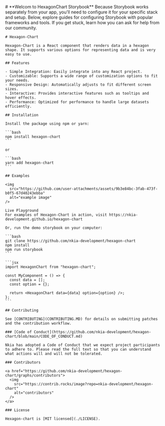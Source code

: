 
<Meta title="README" />

<div className="sb-container">
  <div className='sb-section-title'>
    # **Welcom to HexagonChart Storybook**
    Because Storybook works separately from your app, you'll need to configure it for your specific stack and setup. Below, explore guides for configuring Storybook with popular frameworks and tools. If you get stuck, learn how you can ask for help from our community.
  </div>

    # Hexagon-Chart

    Hexagon-Chart is a React component that renders data in a hexagon shape. It supports various options for representing data and is very easy to use.

    ## Features

    - Simple Integration: Easily integrate into any React project.
    - Customizable: Supports a wide range of customization options to fit your needs.
    - Responsive Design: Automatically adjusts to fit different screen sizes.
    - Interactive: Provides interactive features such as tooltips and hover effects.
    - Performance: Optimized for performance to handle large datasets efficiently.

    ## Installation

    Install the package using npm or yarn:

    ```bash
    npm install hexagon-chart
    ```

    or

    ```bash
    yarn add hexagon-chart
    ```

    ## Examples

    <img
      src="https://github.com/user-attachments/assets/9b3e84bc-3fab-473f-b0f5-67d40243ebba"
      alt="example image"
    />

    Live Playground
    For examples of Hexagon-Chart in action, visit https://nkia-development.github.io/hexagon-chart

    Or, run the demo storybook on your computer:

    ```bash
    git clone https://github.com/nkia-development/hexagon-chart
    npm install
    npm run storybook
    ```

    ```jsx
    import HexagonChart from "hexagon-chart";

    const MyComponent = () => {
      const data = [];
      const option = {};

      return <HexagonChart data={data} option={option} />;
    };
    ```

    ## Contributing

    See [CONTRIBUTING](CONTRIBUTING.MD) for details on submitting patches and the contribution workflow.

    ### [Code of Conduct](https://github.com/nkia-development/hexagon-chart/blob/main/CODE_OF_CONDUCT.md)

    Nkia has adopted a Code of Conduct that we expect project participants to adhere to. Please read the full text so that you can understand what actions will and will not be tolerated.

    ### Contributors

    <a href="https://github.com/nkia-development/hexagon-chart/graphs/contributors">
      <img
        src="https://contrib.rocks/image?repo=nkia-development/hexagon-chart"
        alt="contributors"
      />
    </a>

    ### License

    Hexagon-chart is [MIT licensed](./LICENSE).

</div>

<style>
  {`
  .sb-container {
    margin-bottom: 48px;
  }

  .sb-section {
    width: 100%;
    display: flex;
    flex-direction: row;
    gap: 20px;
  }

  img {
    object-fit: cover;
  }

  .sb-section-title {
    margin-bottom: 32px;
  }

  .sb-section a:not(h1 a, h2 a, h3 a) {
    font-size: 14px;
  }

  .sb-section-item, .sb-grid-item {
    flex: 1;
    display: flex;
    flex-direction: column;
  }

  .sb-section-item-heading {
    padding-top: 20px !important;
    padding-bottom: 5px !important;
    margin: 0 !important;
  }
  .sb-section-item-paragraph {
    margin: 0;
    padding-bottom: 10px;
  }

  .sb-chevron {
    margin-left: 5px;
  }

  .sb-features-grid {
    display: grid;
    grid-template-columns: repeat(2, 1fr);
    grid-gap: 32px 20px;
  }

  .sb-socials {
    display: grid;
    grid-template-columns: repeat(4, 1fr);
  }

  .sb-socials p {
    margin-bottom: 10px;
  }

  .sb-explore-image {
    max-height: 32px;
    align-self: flex-start;
  }

  .sb-addon {
    width: 100%;
    display: flex;
    align-items: center;
    position: relative;
    background-color: #EEF3F8;
    border-radius: 5px;
    border: 1px solid rgba(0, 0, 0, 0.05);
    background: #EEF3F8;
    height: 180px;
    margin-bottom: 48px;
    overflow: hidden;
  }

  .sb-addon-text {
    padding-left: 48px;
    max-width: 240px;
  }

  .sb-addon-text h4 {
    padding-top: 0px;
  }

  .sb-addon-img {
    position: absolute;
    left: 345px;
    top: 0;
    height: 100%;
    width: 200%;
    overflow: hidden;
  }

  .sb-addon-img img {
    width: 650px;
    transform: rotate(-15deg);
    margin-left: 40px;
    margin-top: -72px;
    box-shadow: 0 0 1px rgba(255, 255, 255, 0);
    backface-visibility: hidden;
  }

  @media screen and (max-width: 800px) {
    .sb-addon-img {
      left: 300px;
    }
  }

  @media screen and (max-width: 600px) {
    .sb-section {
      flex-direction: column;
    }

    .sb-features-grid {
      grid-template-columns: repeat(1, 1fr);
    }

    .sb-socials {
      grid-template-columns: repeat(2, 1fr);
    }

    .sb-addon {
      height: 280px;
      align-items: flex-start;
      padding-top: 32px;
      overflow: hidden;
    }

    .sb-addon-text {
      padding-left: 24px;
    }

    .sb-addon-img {
      right: 0;
      left: 0;
      top: 130px;
      bottom: 0;
      overflow: hidden;
      height: auto;
      width: 124%;
    }

    .sb-addon-img img {
      width: 1200px;
      transform: rotate(-12deg);
      margin-left: 0;
      margin-top: 48px;
      margin-bottom: -40px;
      margin-left: -24px;
    }
  }
  `}
</style>
